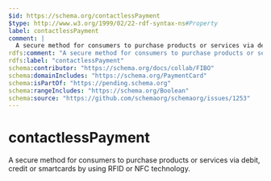```yaml
---
$id: https://schema.org/contactlessPayment
$type: http://www.w3.org/1999/02/22-rdf-syntax-ns#Property
label: contactlessPayment
comment: |
  A secure method for consumers to purchase products or services via debit, credit or smartcards by using RFID or NFC technology.
rdfs:comment: "A secure method for consumers to purchase products or services via debit, credit or smartcards by using RFID or NFC technology."
rdfs:label: "contactlessPayment"
schema:contributor: "https://schema.org/docs/collab/FIBO"
schema:domainIncludes: "https://schema.org/PaymentCard"
schema:isPartOf: "https://pending.schema.org"
schema:rangeIncludes: "https://schema.org/Boolean"
schema:source: "https://github.com/schemaorg/schemaorg/issues/1253"
---
```


# contactlessPayment

A secure method for consumers to purchase products or services via debit, credit or smartcards by using RFID or NFC technology.

